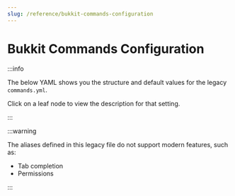 ```yaml
---
slug: /reference/bukkit-commands-configuration
---
```


# Bukkit Commands Configuration


:::info

The below YAML shows you the structure and default values for the legacy `commands.yml`.

Click on a leaf node to view the description for that setting.

:::

:::warning

The aliases defined in this legacy file do not support modern features, such as:
- Tab completion
- Permissions

:::

<ConfigDocBlock data={BukkitCommandsSpec}/>
